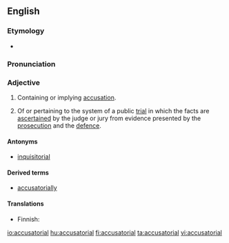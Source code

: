 ==English==

===Etymology===
* {{suffix|accusatory|ial}}

===Pronunciation===
{{a|US}} {{IPA|/ə.ˌkju.zə.ˈtɔɹ.i.əl/}}

===Adjective===
{{en-adj}}

# Containing or implying [[accusation]].
# {{context|legal}} Of or pertaining to the system of a public [[trial]] in which the facts are [[ascertain|ascertained]] by the judge or jury from evidence presented by the [[prosecution]] and the [[defence]].

====Antonyms====
* [[inquisitorial]]

====Derived terms====
* [[accusatorially]]

====Translations====
{{trans-top|Containing or implying accusation}}
{{trans-mid}}
{{trans-bottom}}

{{trans-top|Of or pertaining to the public trial system}}
* Finnish: {{t-|fi|akkusatorinen}}
{{trans-mid}}
{{trans-bottom}}

[[io:accusatorial]]
[[hu:accusatorial]]
[[fi:accusatorial]]
[[ta:accusatorial]]
[[vi:accusatorial]]
